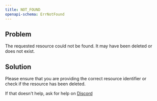 ```yaml
---
title: NOT_FOUND
openapi-schema: ErrNotFound
---
```


## Problem

The requested resource could not be found. It may have been deleted or does not exist.

## Solution

Please ensure that you are providing the correct resource identifier or check if the resource has been deleted.

If that doesn't help, ask for help on [Discord](https://unkey.dev/discord)
